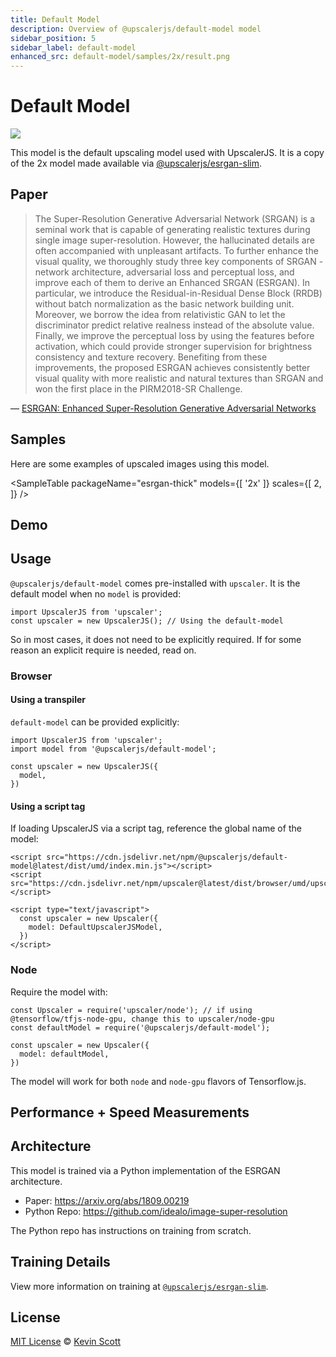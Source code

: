 ```yaml
---
title: Default Model
description: Overview of @upscalerjs/default-model model
sidebar_position: 5
sidebar_label: default-model
enhanced_src: default-model/samples/2x/result.png
---
```



<ModelHeaderImage packageName="default-model" unenhancedSrc="default-model/fixture.png" enhancedSrc="default-model/samples/2x/result.png" />

# Default Model

[![](https://data.jsdelivr.com/v1/package/npm/@upscalerjs/default-model/badge)](https://www.jsdelivr.com/package/npm/@upscalerjs/default-model)

This model is the default upscaling model used with UpscalerJS. It is a copy of the 2x model made available via [@upscalerjs/esrgan-slim](esrgan-slim).

## Paper

> The Super-Resolution Generative Adversarial Network (SRGAN) is a seminal work that is capable of generating realistic textures during single image super-resolution. However, the hallucinated details are often accompanied with unpleasant artifacts. To further enhance the visual quality, we thoroughly study three key components of SRGAN - network architecture, adversarial loss and perceptual loss, and improve each of them to derive an Enhanced SRGAN (ESRGAN). In particular, we introduce the Residual-in-Residual Dense Block (RRDB) without batch normalization as the basic network building unit. Moreover, we borrow the idea from relativistic GAN to let the discriminator predict relative realness instead of the absolute value. Finally, we improve the perceptual loss by using the features before activation, which could provide stronger supervision for brightness consistency and texture recovery. Benefiting from these improvements, the proposed ESRGAN achieves consistently better visual quality with more realistic and natural textures than SRGAN and won the first place in the PIRM2018-SR Challenge.

&mdash; [ESRGAN: Enhanced Super-Resolution Generative Adversarial Networks](https://arxiv.org/abs/1809.00219)

## Samples

Here are some examples of upscaled images using this model.


<SampleTable
  packageName="esrgan-thick"
  models={[
    '2x'
  ]}
  scales={[
    2,
  ]}
/>

## Demo


<ModelExample model="default-model" />

## Usage

`@upscalerjs/default-model` comes pre-installed with `upscaler`. It is the default model when no `model` is provided:

```
import UpscalerJS from 'upscaler';
const upscaler = new UpscalerJS(); // Using the default-model
```

So in most cases, it does not need to be explicitly required. If for some reason an explicit require is needed, read on.

### Browser

#### Using a transpiler

`default-model` can be provided explicitly:

```
import UpscalerJS from 'upscaler';
import model from '@upscalerjs/default-model';

const upscaler = new UpscalerJS({
  model,
})
```

#### Using a script tag

If loading UpscalerJS via a script tag, reference the global name of the model:

```
<script src="https://cdn.jsdelivr.net/npm/@upscalerjs/default-model@latest/dist/umd/index.min.js"></script>
<script src="https://cdn.jsdelivr.net/npm/upscaler@latest/dist/browser/umd/upscaler.min.js"></script>

<script type="text/javascript">
  const upscaler = new Upscaler({
    model: DefaultUpscalerJSModel,
  })
</script>
```

### Node

Require the model with:

```
const Upscaler = require('upscaler/node'); // if using @tensorflow/tfjs-node-gpu, change this to upscaler/node-gpu
const defaultModel = require('@upscalerjs/default-model');

const upscaler = new Upscaler({
  model: defaultModel,
})
```

The model will work for both `node` and `node-gpu` flavors of Tensorflow.js.

## Performance + Speed Measurements


<PerformanceChart package="default-model" databasePath="/assets/performance.sql"></PerformanceChart>

<SpeedChart package="default-model" databasePath="/assets/speed.sql"></SpeedChart>

## Architecture
This model is trained via a Python implementation of the ESRGAN architecture.

- Paper: https://arxiv.org/abs/1809.00219
- Python Repo: https://github.com/idealo/image-super-resolution

The Python repo has instructions on training from scratch.

## Training Details

View more information on training at [`@upscalerjs/esrgan-slim`](esrgan-slim#training-details).

## License

[MIT License](https://oss.ninja/mit/developit/) © [Kevin Scott](https://thekevinscott.com)


